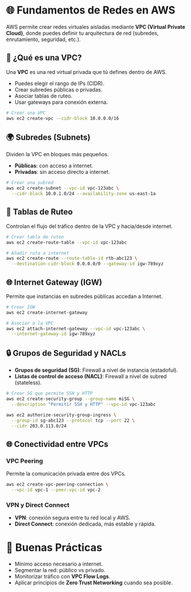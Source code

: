 # 🌐 Fundamentos de Redes en AWS

AWS permite crear redes virtuales aisladas mediante **VPC (Virtual Private Cloud)**, donde puedes definir tu arquitectura de red (subredes, enrutamiento, seguridad, etc.).

## 🧱 ¿Qué es una VPC?

Una **VPC** es una red virtual privada que tú defines dentro de AWS.

- Puedes elegir el rango de IPs (CIDR).
- Crear subredes públicas o privadas.
- Asociar tablas de ruteo.
- Usar gateways para conexión externa.

```bash
# Crear una VPC
aws ec2 create-vpc --cidr-block 10.0.0.0/16
```

## 🌍 Subredes (Subnets)

Dividen la VPC en bloques más pequeños.

- **Públicas**: con acceso a internet.
- **Privadas**: sin acceso directo a internet.

```bash
# Crear una subred
aws ec2 create-subnet --vpc-id vpc-123abc \
  --cidr-block 10.0.1.0/24 --availability-zone us-east-1a
```

## 🚦 Tablas de Ruteo

Controlan el flujo del tráfico dentro de la VPC y hacia/desde internet.

```bash
# Crear tabla de ruteo
aws ec2 create-route-table --vpc-id vpc-123abc

# Añadir ruta a internet
aws ec2 create-route --route-table-id rtb-abc123 \
  --destination-cidr-block 0.0.0.0/0 --gateway-id igw-789xyz
```

## 🌐 Internet Gateway (IGW)

Permite que instancias en subredes públicas accedan a Internet.

```bash
# Crear IGW
aws ec2 create-internet-gateway

# Asociar a la VPC
aws ec2 attach-internet-gateway --vpc-id vpc-123abc \
  --internet-gateway-id igw-789xyz
```

## 🔒 Grupos de Seguridad y NACLs

- **Grupos de seguridad (SG)**: Firewall a nivel de instancia (estadoful).
- **Listas de control de acceso (NACL)**: Firewall a nivel de subred (stateless).

```bash
# Crear SG que permite SSH y HTTP
aws ec2 create-security-group --group-name miSG \
  --description "Permitir SSH y HTTP" --vpc-id vpc-123abc

aws ec2 authorize-security-group-ingress \
  --group-id sg-abc123 --protocol tcp --port 22 \
  --cidr 203.0.113.0/24
```

## 🌐 Conectividad entre VPCs

### VPC Peering

Permite la comunicación privada entre dos VPCs.

```bash
aws ec2 create-vpc-peering-connection \
  --vpc-id vpc-1 --peer-vpc-id vpc-2
```

### VPN y Direct Connect

- **VPN**: conexión segura entre tu red local y AWS.
- **Direct Connect**: conexión dedicada, más estable y rápida.

# 📌 Buenas Prácticas

- Mínimo acceso necesario a internet.
- Segmentar la red: público vs privado.
- Monitorizar tráfico con **VPC Flow Logs**.
- Aplicar principios de **Zero Trust Networking** cuando sea posible.